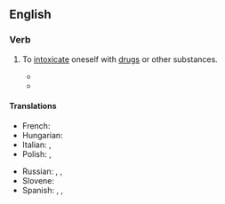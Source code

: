 ==English==

===Verb===
{{en-verb|gets high|getting high|got high|gotten high}}

# {{lb|en|idiomatic}} To [[intoxicate]] oneself with [[drugs]] or other substances.
#* {{quote-song
|passage=I '''get high''' with a little help from my friends
|artist=Beatles
|year=1967
|album=Sgt. Pepper's Lonely Hearts Club Band
|title=With a Little Help from My Friends}}
#* {{quote-song
|passage=I was going to make love to you, but I '''got high'''
|artist=Afroman
|year=2001
|album=Because I Got High
|title=Because I Got High}}

====Translations====
{{trans-top|get high}}
* French: {{t+|fr|se défoncer}}
* Hungarian: {{t+|hu|betép}}
* Italian: {{t+|it|drogarsi}}, {{t+|it|farsi}}
* Polish: {{t+|pl|ćpać}}, {{t+|pl|jarać}}
{{trans-mid}}
* Russian: {{t+|ru|пыхнуть}}, {{t+|ru|накуриться}}, {{t|ru|словить кайф}}
* Slovene: {{t|sl|zadeti se}}
* Spanish: {{t+|es|drogarse}}, {{t+|es|colocarse}}, {{t+|es|pichicatearse}}
{{trans-bottom}}